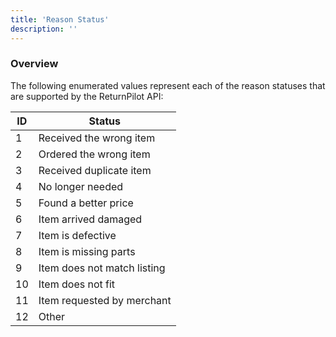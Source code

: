 ```yaml
---
title: 'Reason Status'
description: ''
---
```


### Overview

The following enumerated values represent each of the reason statuses that are supported by the ReturnPilot API:

| ID | Status                 |
|----|-----------------------------|
| 1  | Received the wrong item     |
| 2  | Ordered the wrong item      |
| 3  | Received duplicate item     |
| 4  | No longer needed            |
| 5  | Found a better price        |
| 6  | Item arrived damaged        |
| 7  | Item is defective           |
| 8  | Item is missing parts       |
| 9  | Item does not match listing |
| 10 | Item does not fit           |
| 11 | Item requested by merchant  |
| 12 | Other                       |